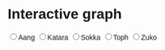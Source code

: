 # Interactive graph

<style>
  * {
    font-family: sans-serif;
  }
</style>

<input type="radio" name="character" value="Aang">Aang</input>
<input type="radio" name="character" value="Katara">Katara</input>
<input type="radio" name="character" value="Sokka">Sokka</input>
<input type="radio" name="character" value="Toph">Toph</input>
<input type="radio" name="character" value="Zuko">Zuko</input>

<div id="plot">
</div>

<script src="https://cdn.jsdelivr.net/npm/d3@7"></script>
<script src="scripts/myscript.js"></script>
